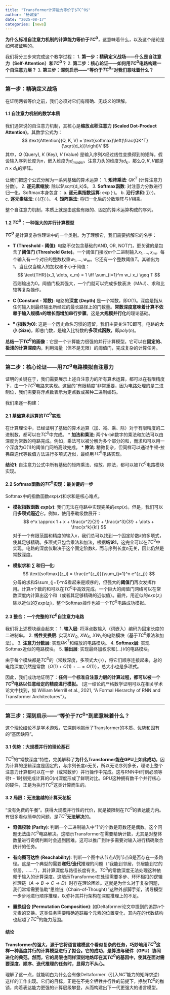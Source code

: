 ```yaml
---
title: "Transformer计算能力等价于$TC^0$"
author: "杨诚操"
date: "2025-08-17"
categories: [news]
---
```

**为什么标准自注意力机制的计算能力等价于$TC^0$**，这意味着什么，以及这个结论是如何被证明的。

我们将分三步来完成这个教学过程：
1.  **第一步：精确定义战场——什么是自注意力（Self-Attention）和$TC^0$？**
2.  **第二步：核心论证——如何用$TC^0$电路构建一个自注意力层？**
3.  **第三步：深刻启示——“等价于$TC^0$”对我们意味着什么？**

---

### **第一步：精确定义战场**

在证明两者等价之前，我们必须对它们有精确、无歧义的理解。

#### **1.1 自注意力机制的数学本质**

我们通常说的自注意力机制，其核心是**缩放点积注意力 (Scaled Dot-Product Attention)**。其数学公式为：
$$
\text{Attention}(Q, K, V) = \text{softmax}\left(\frac{QK^T}{\sqrt{d_k}}\right)V
$$
其中，$Q$ (Query), $K$ (Key), $V$ (Value) 是输入序列$X$经过线性变换得到的矩阵。假设输入序列长度为$n$，嵌入维度为$d_{model}$，注意力头的维度为$d_k$，那么$Q, K, V$都是$n \times d_k$的矩阵。

让我们把这个公式分解为一系列基础的算术运算：
1.  **矩阵乘法**: $QK^T$ (计算注意力分数)。
2.  **逐元素缩放**: 除以$\sqrt{d_k}$。
3.  **Softmax函数**: 对注意力分数进行归一化。Softmax本身包含：
    a.  **逐元素指数运算**: $\exp(\cdot)$。
    b.  **沿行求和**: $\sum(\cdot)$。
    c.  **逐元素除法**: $(\cdot) / \sum(\cdot)$。
4.  **矩阵乘法**: 将归一化后的分数矩阵与$V$相乘。

整个自注意力机制，本质上就是由这些有限的、固定的算术运算构成的序列。

#### **1.2 $TC^0$：一种强大的并行计算模型**

**$TC^0$** 是计算复杂性理论中的一个类别。为了理解它，我们需要拆解它的名字：

*   **T (Threshold - 阈值)**: 电路不仅包含基础的AND, OR, NOT门，更关键的是包含了**阈值门 (Threshold Gate)**。一个阈值门接收$m$个二进制输入$x_1, \dots, x_m$，每个输入有一个对应的整数权重$w_1, \dots, w_m$。它还有一个整数阈值$T$。其输出为1，当且仅当输入的加权和不小于阈值：
    $$
    \text{THR}(x_1, \dots, x_m) = 1 \iff \sum_{i=1}^m w_i x_i \geq T
    $$
    否则输出为0。阈值门极其强大，一个门就可以完成多数表决（MAJ）、求和比较等复杂操作。

*   **C (Constant - 常数)**: 电路的**深度 (Depth)** 是一个常数，即$O(1)$。深度是指从任何输入到最终输出所经过的最长路径上的门数量。**常数深度意味着计算不依赖于输入规模$n$的增长而增加串行步骤**。这是**大规模并行化**的理论基础。

*   **⁰ (指数为0)**: 这是一个历史命名习惯的遗留，我们主要关注TC即可。电路的**大小 (Size)**，即总门数，是输入比特数的**多项式函数**，即$poly(n)$。

**总结一下$TC^0$的画像**：它是一个计算能力很强的并行计算模型。它可以在**固定的、极浅的计算深度内**，利用海量（但不是无限）的阈值门，完成复杂的计算任务。

---

### **第二步：核心论证——用$TC^0$电路模拟自注意力**

证明的关键在于，我们需要展示上述自注意力的所有算术运算，都可以在有限精度下，由一个$TC^0$电路来实现。这里的“有限精度”非常重要，因为电路处理的是二进制位，我们需要将浮点数表示为定点数或某种二进制编码。

我们来逐一构建：

#### **2.1 基础算术运算的$TC^0$实现**

在计算理论中，已经证明了基础的算术运算（加、减、乘、除）对于有限精度的二进制数，都可以在$TC^0$中完成。
*   **加法和乘法**: 两个$k$-bit数字的乘法和加法可以由深度为常数的电路完成。例如，乘法可以被分解为多个部分的和，而求和可以用一个深度为$O(1)$的阈值门网络高效完成。
*   **除法**: 稍微复杂，但同样可以通过牛顿-拉弗森迭代等数值方法进行多项式近似，最终用$TC^0$电路实现。

**结论1**: 自注意力公式中所有基础的矩阵乘法、缩放、除法，都可以被$TC^0$电路模块实现。

#### **2.2 Softmax函数的$TC^0$实现：最关键的一步**

Softmax中的指数函数$exp(x)$和求和是核心难点。

*   **模拟指数函数 $exp(x)$**: 我们无法在电路中实现完美的$exp(x)$。但是，我们可以用**多项式逼近**它。例如，使用泰勒级数展开：
    $$
    e^x \approx 1 + x + \frac{x^2}{2!} + \frac{x^3}{3!} + \dots + \frac{x^k}{k!}
    $$
    对于一个有限范围和精度的输入$x$，我们总可以找到一个固定阶数$k$的多项式，使其足够精确。多项式只包含乘法和加法，根据**结论1**，这完全可以在$TC^0$中实现。电路的深度仅取决于这个固定阶数$k$，而与序列长度$n$无关，因此仍然是常数深度。

*   **模拟求和 $∑$ 和归一化**:
    $$
    \text{softmax}(z_i) = \frac{e^{z_i}}{\sum_{j=1}^n e^{z_j}}
    $$
    分母的求和$\sum_{j=1}^n$看起来是顺序的，但强大的**阈值门**再次发挥作用。计算$n$个数的和可以在$TC^0$中高效完成。一个巨大的阈值门网络可以在常数深度内计算出这个和（或者其足够精确的近似值）。最终，用近似的$exp(z_i)$除以近似的$\sum exp(z_j)$，整个Softmax操作也被一个$TC^0$电路成功模拟。

#### **2.3 整合：一个完整的$TC^0$自注意力电路**

我们将上述模块组合起来：
1.  **输入层**: 将浮点数输入（词嵌入）编码为固定长度的二进制串。
2.  **线性变换层**: 实现$XW_Q$, $XW_K$, $XW_V$的电路模块（基于$TC^0$乘法和加法）。
3.  **注意力分数层**: 实现$QK^T$和缩放的电路模块。
4.  **Softmax层**: 实现Softmax近似的电路模块。
5.  **输出层**: 实现最终加权求和$(...)V$的电路模块。

由于每个模块都是$TC^0$的（常数深度，多项式大小），将它们顺序连接起来，总的电路深度仍然是常数（$O(1) + O(1) + ... = O(1)$），总大小也是多项式。

因此，我们成功地证明了：**任何一个标准自注意力层的计算过程，都可以被一个$TC^0$电路以任意给定的精度进行模拟。** (这一结论的严格数学证明可以在相关学术论文中找到，如 William Merrill et al., 2021, "A Formal Hierarchy of RNN and Transformer Architectures"）。

---

### **第三步：深刻启示——“等价于$TC^0$”到底意味着什么？**

这个理论结论不是学术游戏，它深刻地揭示了Transformer的本质、优势和固有的“基因缺陷”。

#### **3.1 优势：大规模并行的理论基石**

$TC^0$的“常数深度”特性，完美解释了**为什么Transformer能在GPU上如此成功**。因为计算的逻辑深度是固定的，与序列长度$n$无关，所以无论序列多长，理论上整个注意力计算都可以在一步（或常数步）并行操作中完成。这与RNN中$t$时刻必须等待$t-1$时刻完成计算的$O(n)$深度形成了鲜明对比。GPU这种拥有数千个并行核心的硬件，正是为执行$TC^0$这类计算而生的。

#### **3.2 局限：无法逾越的计算天花板**

“没有免费的午餐”。获得大规模并行性的代价，就是被限制在$TC^0$的表达能力内。有很多看似简单的问题，是$TC^0$**无法解决**的。

*   **奇偶校验 (Parity)**: 判断一个二进制输入中“1”的个数是奇数还是偶数。这个问题无法由$TC^0$电路解决。这暗示Transformer在需要精确计数，尤其是对整体数量进行奇偶判断时会遇到困难。这可以推广到许多需要对输入进行精确聚合统计的任务。

*   **有向图可达性 (Reachability)**: 判断一个图中从节点A到节点B是否存在一条路径。这是一个典型的需要**递归/迭代**推理的问题（“我能到邻居，邻居能到它的邻居，……”），其计算深度与路径长度有关。$TC^0$的常数深度无法处理这种依赖于输入的计算深度。这暗示Transformer在处理需要多步、环环相扣的逻辑推理链（$A→B→C→D$）时存在理论困难。这就是为什么对于复杂问题，我们常常需要借助“思维链（Chain-of-Thought）”这种外部脚手架，诱导模型一步步地进行顺序推理，以弥补其并行架构在深度推理上的不足。

*   **置换组合 (Permutation Composition)**: 如Deltaformer论文中提到的追踪$n$个元素的交换。这类任务需要精确追踪每个元素的位置变化，其内在的代数结构也超越了$TC^0$的能力范围。

#### **结论**


**Transformer的强大，源于它将语言建模这个看似复杂的任务，巧妙地用$TC^0$这样一种高度并行的计算模型进行了拟合。它的成功，是算法与硬件（GPU）协同进化的典范。然而，它的局限也同样深刻地烙印在其$TC^0$的基因中，使其在面对需要深度、顺序、迭代推理的任务时，显得力不从心。**

理解了这一点，就能明白为什么会有像Deltaformer（引入$NC¹$能力的矩阵求逆）这样的工作出现。它们的目标，正是在不完全牺牲并行性的前提下，挣脱$TC^0$的枷锁，向着表达能力更强的计算层级攀登，从而构建出下一代更强大的语言模型。